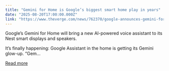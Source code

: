 ```yaml
---
title: "Gemini for Home is Google’s biggest smart home play in years"
date: "2025-08-20T17:00:00.000Z"
link: "https://www.theverge.com/news/762370/google-announces-gemini-for-home-nest-smart-speakers-voice-assistant"
---
```


Google’s Gemini for Home will bring a new AI-powered voice assistant to its Nest smart displays and speakers.	

It’s finally happening: Google Assistant in the home is getting its Gemini glow-up. “Gem...

[Read more](https://www.theverge.com/news/762370/google-announces-gemini-for-home-nest-smart-speakers-voice-assistant)
